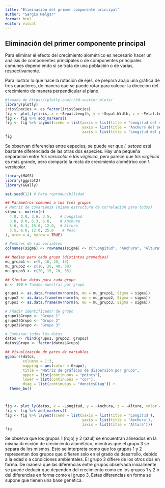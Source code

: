 ```yaml
---
title: "Eliminación del primer componente principal"
author: "Sergio Melgar"
format: html
editor: visual
---
```


## Eliminación del primer componente principal

Para eliminar el efecto del crecimiento alométrico es necesario hacer un análisis de componentes principales o de componentes principales comunes dependiendo si se trata de una población o de varias, respectivamente.

Para ilustrar lo que hace la rotación de ejes, se prepara abajo una gráfica de tres caracteres, de manera que se puede rotar para colocar la dirección del crecimiento de manera perpendicular al plano.

```r
#tomado de https://plotly.com/r/3d-scatter-plots/
library(plotly)
iris$Species <- as.factor(iris$Species)
fig <- plot_ly(iris, x = ~Sepal.Length, y = ~Sepal.Width, z = ~Petal.Length, color = ~Species, colors = c('#BF382A', '#0C4B8E', "darkgreen"))
fig <- fig %>% add_markers()
fig <- fig %>% layout(scene = list(xaxis = list(title = 'Longitud del sépalo'),
                                   yaxis = list(title = 'Anchura del sépalo'),
                                   zaxis = list(title = 'Longitud del pétalo')))
fig


```

Se observan diferencias entre especies, se puede ver que *I. setosa* está bastante diferenciada de las otras dos especies. Hay una pequeña separación entre *Iris versicolor* e *Iris virginica*, pero parece que *Iris virginica* es más grande, pero comparte la recta de crecimiento alométrico con *I. versicolor*.

```r
library(MASS)
library(ggplot2)
library(GGally)

set.seed(12) # Para reproducibilidad

## Parámetros comunes a los tres grupos
# Matriz de covarianza (misma estructura de correlación para todos)
sigma <- matrix(c(
  4.0, 3.8, 3.6, 3.5,    # Longitud
  3.8, 9.0, 6.3, 6.0,    # Anchura
  3.6, 6.3, 16.0, 12.0,  # Altura
  3.5, 6.0, 12.0, 25.0    # Peso
), nrow = 4, byrow = TRUE)

# Nombres de las variables
colnames(sigma) <- rownames(sigma) <- c("Longitud", "Anchura", "Altura", "Peso")

## Medias para cada grupo (distintos promedios)
mu_grupo1 <- c(5, 10, 20, 15)
mu_grupo2 <- c(10, 20, 40, 30)
mu_grupo3 <- c(20, 15, 20, 35)

## Simular datos para cada grupo
n <- 100 # Tamaño muestral por grupo

grupo1 <- as.data.frame(mvrnorm(n, mu = mu_grupo1, Sigma = sigma))
grupo2 <- as.data.frame(mvrnorm(n, mu = mu_grupo2, Sigma = sigma))
grupo3 <- as.data.frame(mvrnorm(n, mu = mu_grupo3, Sigma = sigma))

# Añadir identificador de grupo
grupo1$Grupo <- "Grupo 1"
grupo2$Grupo <- "Grupo 2"
grupo3$Grupo <- "Grupo 3"

# Combinar todos los datos
datos <- rbind(grupo1, grupo2, grupo3)
datos$Grupo <- factor(datos$Grupo)

## Visualización de pares de variables
ggpairs(datos, 
        columns = 1:3,
        mapping = aes(color = Grupo),
        title = "Matriz de gráficos de dispersión por grupo",
        upper = list(continuous = "points"),
        lower = list(continuous = "cor"),
        diag = list(continuous = "densityDiag")) +
  theme_bw()



fig <- plot_ly(datos, x = ~Longitud, y = ~Anchura, z = ~Altura, color = ~Grupo, colors = c('#BF382A', '#0C4B8E', "darkgreen"))
fig <- fig %>% add_markers()
fig <- fig %>% layout(scene = list(xaxis = list(title = 'Longitud'),
                                   yaxis = list(title = 'Anchura'),
                                   zaxis = list(title = 'Altura')))
fig

```

Se observa que los grupos 1 (rojo) y 2 (azul) se encuentran alineados en la misma dirección de crecimiento alométrico, mientras que el grupo 3 se separa de los mismos. Esto se interpreta como que los grupos 1 y 2 representan dos grupos que difieren solo en el grado de desarrollo, debido a la edad o a condiciones ambientales. El grupo 3 difiere de los otros dos en forma. De manera que las diferencias entre grupos observada inicialmente se puede deducir que dependen del crecimiento como en los grupos 1 y 2 o del diferencias en forma como el grupo 3. Estas diferencias en forma se supone que tienen una base genética.
